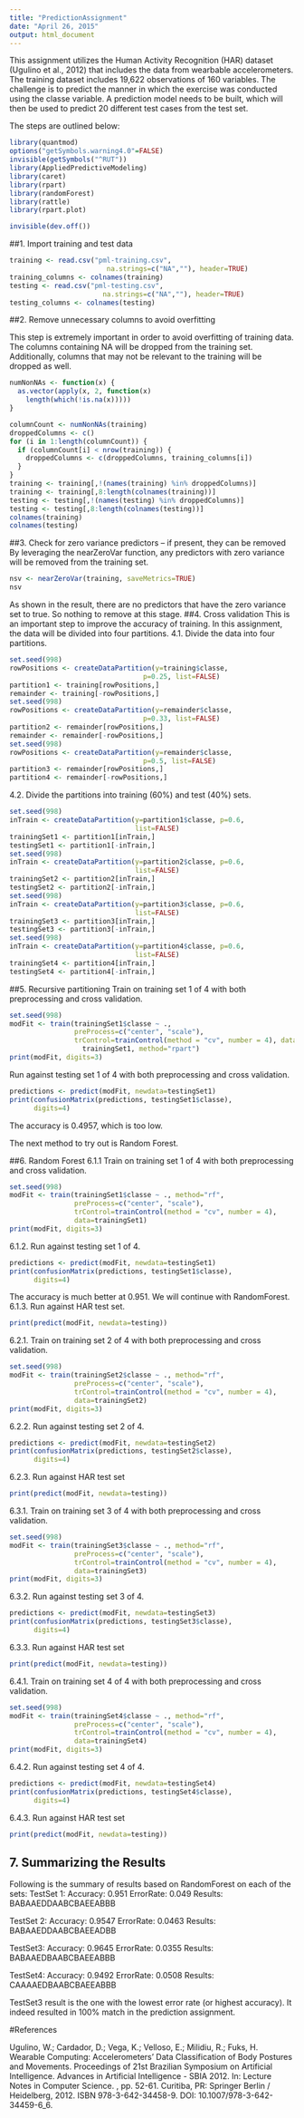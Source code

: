 ```yaml
---
title: "PredictionAssignment"
date: "April 26, 2015"
output: html_document
---
```


This assignment utilizes the Human Activity Recognition (HAR) dataset (Ugulino et al., 2012) that includes the data from wearbable accelerometers. The training dataset includes 19,622 observations of 160 variables. The challenge is to predict the manner in which the exercise was conducted using the classe variable.  A prediction model needs to be built, which will then be used to predict 20 different test cases from the test set.

The steps are outlined below:

```r
library(quantmod) 
options("getSymbols.warning4.0"=FALSE)
invisible(getSymbols("^RUT"))
library(AppliedPredictiveModeling)
library(caret)
library(rpart)
library(randomForest)
library(rattle)
library(rpart.plot)

invisible(dev.off())
```
##1. Import training and test data
```r
training <- read.csv("pml-training.csv",
                        na.strings=c("NA",""), header=TRUE)
training_columns <- colnames(training)
testing <- read.csv("pml-testing.csv",
                       na.strings=c("NA",""), header=TRUE)
testing_columns <- colnames(testing)
```

##2. Remove unnecessary columns to avoid overfitting

This step is extremely important in order to avoid overfitting of training data. The columns containing NA will be dropped from the training set. Additionally, columns that may not be relevant to the training will be dropped as well.
```r
numNonNAs <- function(x) {
  as.vector(apply(x, 2, function(x)
    length(which(!is.na(x)))))
}

columnCount <- numNonNAs(training)
droppedColumns <- c()
for (i in 1:length(columnCount)) {
  if (columnCount[i] < nrow(training)) {
    droppedColumns <- c(droppedColumns, training_columns[i])
  } 
}
training <- training[,!(names(training) %in% droppedColumns)]
training <- training[,8:length(colnames(training))]
testing <- testing[,!(names(testing) %in% droppedColumns)]
testing <- testing[,8:length(colnames(testing))]
colnames(training)
colnames(testing)
```
##3. Check for zero variance predictors -- if present, they can be removed
By leveraging the nearZeroVar function, any predictors with zero variance will be removed from the training set.
```r
nsv <- nearZeroVar(training, saveMetrics=TRUE)
nsv
```
As shown in the result, there are no predictors that have the zero variance set to true. So nothing to remove at this stage.
##4. Cross validation
This is an important step to improve the accuracy of training. In this assignment, the data will be divided into four partitions.
4.1. Divide the data into four partitions.
```r
set.seed(998)
rowPositions <- createDataPartition(y=training$classe,
                                 p=0.25, list=FALSE)
partition1 <- training[rowPositions,]
remainder <- training[-rowPositions,]
set.seed(998)
rowPositions <- createDataPartition(y=remainder$classe,
                                 p=0.33, list=FALSE)
partition2 <- remainder[rowPositions,]
remainder <- remainder[-rowPositions,]
set.seed(998)
rowPositions <- createDataPartition(y=remainder$classe,
                                 p=0.5, list=FALSE)
partition3 <- remainder[rowPositions,]
partition4 <- remainder[-rowPositions,]
```
4.2. Divide the partitions into training (60%) and test (40%) sets.
```r
set.seed(998)
inTrain <- createDataPartition(y=partition1$classe, p=0.6,
                               list=FALSE)
trainingSet1 <- partition1[inTrain,]
testingSet1 <- partition1[-inTrain,]
set.seed(998)
inTrain <- createDataPartition(y=partition2$classe, p=0.6,
                               list=FALSE)
trainingSet2 <- partition2[inTrain,]
testingSet2 <- partition2[-inTrain,]
set.seed(998)
inTrain <- createDataPartition(y=partition3$classe, p=0.6,
                               list=FALSE)
trainingSet3 <- partition3[inTrain,]
testingSet3 <- partition3[-inTrain,]
set.seed(998)
inTrain <- createDataPartition(y=partition4$classe, p=0.6,
                               list=FALSE)
trainingSet4 <- partition4[inTrain,]
testingSet4 <- partition4[-inTrain,]
```
##5. Recursive partitioning
Train on training set 1 of 4 with both preprocessing and cross validation.
```r
set.seed(998)
modFit <- train(trainingSet1$classe ~ .,
                preProcess=c("center", "scale"),
                trControl=trainControl(method = "cv", number = 4), data =
                  trainingSet1, method="rpart")
print(modFit, digits=3)
```
Run against testing set 1 of 4 with both preprocessing and cross validation.
```r
predictions <- predict(modFit, newdata=testingSet1)
print(confusionMatrix(predictions, testingSet1$classe),
      digits=4)
```
The accuracy is 0.4957, which is too low. 

The next method to try out is Random Forest.

##6. Random Forest
6.1.1 Train on training set 1 of 4 with both preprocessing and cross validation.
```r
set.seed(998)
modFit <- train(trainingSet1$classe ~ ., method="rf",
                preProcess=c("center", "scale"),
                trControl=trainControl(method = "cv", number = 4),
                data=trainingSet1)
print(modFit, digits=3)
```
6.1.2. Run against testing set 1 of 4.
```r
predictions <- predict(modFit, newdata=testingSet1)
print(confusionMatrix(predictions, testingSet1$classe),
      digits=4)
```
The accuracy is much better at 0.951. We will continue with RandomForest.
6.1.3. Run against HAR test set.
```r
print(predict(modFit, newdata=testing))
```
6.2.1. Train on training set 2 of 4 with both preprocessing and cross validation.
```r
set.seed(998)
modFit <- train(trainingSet2$classe ~ ., method="rf",
                preProcess=c("center", "scale"),
                trControl=trainControl(method = "cv", number = 4),
                data=trainingSet2)
print(modFit, digits=3)
```
6.2.2. Run against testing set 2 of 4.
```r
predictions <- predict(modFit, newdata=testingSet2)
print(confusionMatrix(predictions, testingSet2$classe),
      digits=4)
```
6.2.3. Run against HAR test set
```r
print(predict(modFit, newdata=testing))
```
6.3.1. Train on training set 3 of 4 with both preprocessing and cross validation.
```r
set.seed(998)
modFit <- train(trainingSet3$classe ~ ., method="rf",
                preProcess=c("center", "scale"),
                trControl=trainControl(method = "cv", number = 4),
                data=trainingSet3)
print(modFit, digits=3)
```
6.3.2. Run against testing set 3 of 4.
```r
predictions <- predict(modFit, newdata=testingSet3)
print(confusionMatrix(predictions, testingSet3$classe),
      digits=4)
```
6.3.3. Run against HAR test set
```r
print(predict(modFit, newdata=testing))
```
6.4.1. Train on training set 4 of 4 with both preprocessing and cross validation.
```r
set.seed(998)
modFit <- train(trainingSet4$classe ~ ., method="rf",
                preProcess=c("center", "scale"),
                trControl=trainControl(method = "cv", number = 4),
                data=trainingSet4)
print(modFit, digits=3)
```
6.4.2. Run against testing set 4 of 4.
```r
predictions <- predict(modFit, newdata=testingSet4)
print(confusionMatrix(predictions, testingSet4$classe),
      digits=4)
```
6.4.3. Run against HAR test set
```r
print(predict(modFit, newdata=testing))
```

## 7. Summarizing the Results
Following is the summary of results based on RandomForest on each of the sets:
TestSet 1:
Accuracy:  0.951
ErrorRate: 0.049
Results:   BABAAEDDAABCBAEEABBB

TestSet 2:
Accuracy:  0.9547
ErrorRate: 0.0463
Results:   BABAAEDDAABCBAEEADBB

TestSet3:
Accuracy:  0.9645
ErrorRate: 0.0355
Results:   BABAAEDBAABCBAEEABBB

TestSet4:
Accuracy:  0.9492
ErrorRate: 0.0508
Results:   CAAAAEDBAABCBAEEABBB


TestSet3 result is the one with the lowest error rate (or highest accuracy). It indeed resulted in 100% match in the prediction assignment.

#References

Ugulino, W.; Cardador, D.; Vega, K.; Velloso, E.; Milidiu, R.; Fuks, H. Wearable Computing: Accelerometers' Data Classification of Body Postures and Movements. Proceedings of 21st Brazilian Symposium on Artificial Intelligence. Advances in Artificial Intelligence - SBIA 2012. In: Lecture Notes in Computer Science. , pp. 52-61. Curitiba, PR: Springer Berlin / Heidelberg, 2012. ISBN 978-3-642-34458-9. DOI: 10.1007/978-3-642-34459-6_6. 

